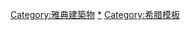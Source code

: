 {{Navbox 
|name = 雅典地标
|title = [[雅典]]的主要[[地标]]
|titlestyle = background: lightsteelblue;
|image = 
|bodyclass = hlist

|list1 =
* [[雅典科學院]]
* [[雅典衛城]]
* [[卫城博物馆]]
* [[古雅典阿哥拉|雅典古市集]]
* [[哈德良拱门]]
* [[亚略巴古]]
* [[雅典獎盃亭]]
* [[达夫尼修道院]]
* [[希腊议会]]
* [[凯拉米克斯]]
* [[呂卡維多斯|吕卡维多斯山]]
* [[蒙纳斯提拉奇]]
* [[雅典大学]]
* [[雅典國家考古博物館]]
* [[雅典國立花園|国家花园]]
* [[希腊国家图书馆]]
* [[國立希臘劇院|希腊国家剧院]]
* [[希罗德·阿提库斯剧场]]
* [[舊國會大廈 (雅典)|旧国会大厦]]
* [[雅典奥林匹克体育中心]]
* [[帕那辛纳克体育场]]
* [[阿瑞斯公园]]
* [[菲洛帕波斯纪念碑]]
* [[普拉卡]]
* [[普尼克斯]]
* [[總統府 (希臘)|总统府]]
* [[阿塔罗斯柱廊]]
* [[赫淮斯托斯神庙]]
* [[奥林匹亚宙斯神庙 (雅典)|奥林匹亚宙斯神庙]]
* [[狄俄倪索斯剧场]]
* [[風之塔]]
* [[扎皮翁宫]]

}}
[[Category:雅典建築物]]<noinclude>

[[Category:雅典建築物|*]]
[[Category:希腊模板]]
</noinclude>